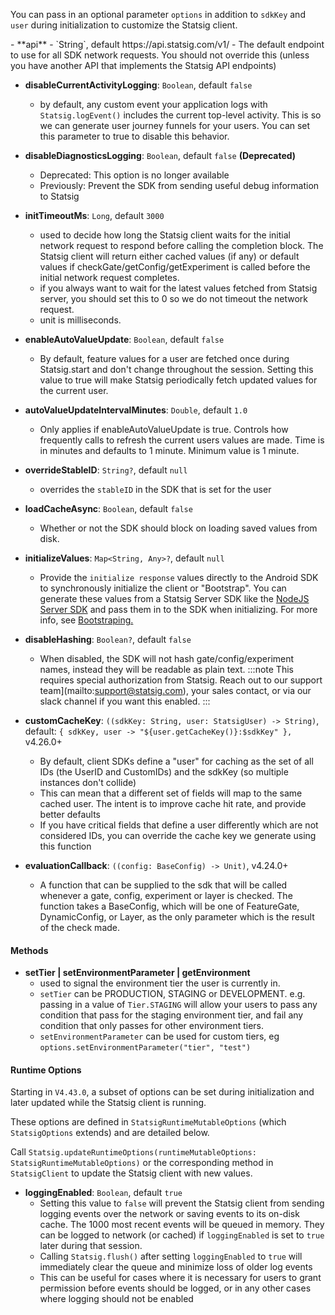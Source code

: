 You can pass in an optional parameter `options` in addition to `sdkKey` and `user` during initialization to customize the Statsig client.

<Accordion title="Statsig Options">
- **api** - `String`, default https://api.statsig.com/v1/
  - The default endpoint to use for all SDK network requests. You should not override this (unless you have another API that implements the Statsig API endpoints)

- **disableCurrentActivityLogging**: `Boolean`, default `false`
  - by default, any custom event your application logs with `Statsig.logEvent()` includes the current top-level activity. This is so we can generate user journey funnels for your users. You can set this parameter to true to disable this behavior.

- **disableDiagnosticsLogging**: `Boolean`, default `false` **(Deprecated)**
  - Deprecated: This option is no longer available
  - Previously: Prevent the SDK from sending useful debug information to Statsig

- **initTimeoutMs**: `Long`, default `3000`
  - used to decide how long the Statsig client waits for the initial network request to respond before calling the completion block. The Statsig client will return either cached values (if any) or default values if checkGate/getConfig/getExperiment is called before the initial network request completes.
  - if you always want to wait for the latest values fetched from Statsig server, you should set this to 0 so we do not timeout the network request.
  - unit is milliseconds.

- **enableAutoValueUpdate**: `Boolean`, default `false`
  - By default, feature values for a user are fetched once during Statsig.start and don't change throughout the session. Setting this value to true will make Statsig periodically fetch updated values for the current user.

- **autoValueUpdateIntervalMinutes**: `Double`, default `1.0`
  - Only applies if enableAutoValueUpdate is true. Controls how frequently calls to refresh the current users values are made. Time is in minutes and defaults to 1 minute. Minimum value is 1 minute.

- **overrideStableID**: `String?`, default `null`
  - overrides the `stableID` in the SDK that is set for the user

- **loadCacheAsync**: `Boolean`, default `false`
  - Whether or not the SDK should block on loading saved values from disk.

- **initializeValues**: `Map<String, Any>?`, default `null`
  - Provide the `initialize response` values directly to the Android SDK to synchronously initialize the client or "Bootstrap". You can generate these values from a Statsig Server SDK like the [NodeJS Server SDK](/server/nodejsServerSDK#bootstrap) and pass them in to the SDK when initializing. For more info, see [Bootstraping.](/client/concepts/initialize/#2-bootstrap-initialization) 

- **disableHashing**: `Boolean?`, default `false`
  - When disabled, the SDK will not hash gate/config/experiment names, instead they will be readable as plain text.
   :::note
   This requires special authorization from Statsig. Reach out to our support team](mailto:support@statsig.com), your sales contact, or via our slack channel if you want this enabled.
   :::

- **customCacheKey**: `((sdkKey: String, user: StatsigUser) -> String)`, default: `{ sdkKey, user -> "${user.getCacheKey()}:$sdkKey" },` v4.26.0+
  - By default, client SDKs define a "user" for caching as the set of all IDs (the UserID and CustomIDs) and the sdkKey (so multiple instances don't collide)
  - This can mean that a different set of fields will map to the same cached user.  The intent is to improve cache hit rate, and provide better defaults
  - If you have critical fields that define a user differently which are not considered IDs, you can override the cache key we generate using this function

- **evaluationCallback**: `((config: BaseConfig) -> Unit)`, v4.24.0+
  - A function that can be supplied to the sdk that will be called whenever a gate, config, experiment or layer is checked. The function takes a BaseConfig, which will be one of FeatureGate, DynamicConfig, or Layer, as the only parameter which is the result of the check made.

#### Methods

- **setTier | setEnvironmentParameter | getEnvironment**
   - used to signal the environment tier the user is currently in. 
   - `setTier` can be PRODUCTION, STAGING or DEVELOPMENT. e.g. passing in a value of `Tier.STAGING` will allow your users to pass any condition that pass for the staging environment tier, and fail any condition that only passes for other environment tiers.
   - `setEnvironmentParameter` can be used for custom tiers, eg `options.setEnvironmentParameter("tier", "test")`

#### Runtime Options
Starting in `V4.43.0`, a subset of options can be set during initialization and later updated while the Statsig client is running.

These options are defined in `StatsigRuntimeMutableOptions` (which `StatsigOptions` extends) and are detailed below.

Call `Statsig.updateRuntimeOptions(runtimeMutableOptions: StatsigRuntimeMutableOptions)` or the corresponding method in `StatsigClient` to update the Statsig client with new values.

- **loggingEnabled**: `Boolean`, default `true`
   - Setting this value to `false` will prevent the Statsig client from sending logging events over the network or saving events to its on-disk cache. The 1000 most recent events will be queued in memory. They can be logged to network (or cached) if `loggingEnabled` is set to `true` later during that session.
   - Calling `Statsig.flush()` after setting `loggingEnabled` to `true` will immediately clear the queue and minimize loss of older log events
   - This can be useful for cases where it is necessary for users to grant permission before events should be logged, or in any other cases where logging should not be enabled
</Accordion>